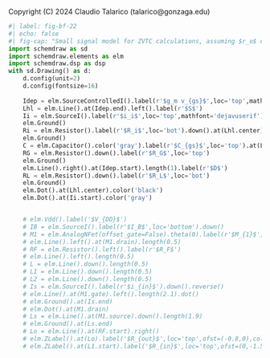 ::: {.content-hidden}
Copyright (C) 2024 Claudio Talarico (talarico@gonzaga.edu)
:::

```python
#| label: fig-bf-22
#| echo: false
#| fig-cap: "Small signal model for ZVTC calculations, assuming $r_o$ can be ignored"
import schemdraw as sd
import schemdraw.elements as elm
import schemdraw.dsp as dsp
with sd.Drawing() as d:
    d.config(unit=2)
    d.config(fontsize=16)
    
    Idep = elm.SourceControlledI().label(r'$g_m v_{gs}$',loc='top',mathfont='dejavuserif').left()
    Lhl = elm.Line().at(Idep.end).left().label(r'$S$')
    Ii = elm.SourceI().label(r'$i_i$',loc='top',mathfont='dejavuserif').down().reverse()
    elm.Ground()
    Ri = elm.Resistor().label(r'$R_i$',loc='bot').down().at(Lhl.center)
    elm.Ground()
    C = elm.Capacitor().color('gray').label(r'$C_{gs}$',loc='top').at(Lhl.end).left().label(r'$G$',loc='lft',color='black',ofst=(0,-0.3))
    RG = elm.Resistor().down().label(r'$R_G$',loc='top')
    elm.Ground()
    elm.Line().right().at(Idep.start).length(1).label(r'$D$')
    RL = elm.Resistor().down().label(r'$R_L$',loc='bot')
    elm.Ground()
    elm.Dot().at(Lhl.center).color('black')
    elm.Dot().at(Ii.start).color('gray')


    # elm.Vdd().label('$V_{DD}$')
    # IB = elm.SourceI().label(r'$I_B$',loc='bottom').down()
    # M1 = elm.AnalogNFet(offset_gate=False).theta(0).label(r'$M_{1}$',loc='rgt', ofst=[-0,+0]).reverse()
    # elm.Line().left().at(M1.drain).length(0.5)
    # RF = elm.Resistor().left().label(r'$R_F$')
    # elm.Line().left().length(0.5)
    # L = elm.Line().down().length(0.5)
    # L1 = elm.Line().down().length(0.5)
    # L2 = elm.Line().down().length(0.5)
    # Is = elm.SourceI().label(r'$i_{in}$').down().reverse()
    # elm.Line().at(M1.gate).left().length(2.1).dot()
    # elm.Ground().at(Is.end)
    # elm.Dot().at(M1.drain)
    # Ls = elm.Line().at(M1.source).down().length(1.9)
    # elm.Ground().at(Ls.end)
    # Lo = elm.Line().at(RF.start).right()
    # elm.ZLabel().at(Lo).label('$R_{out}$',loc='top',ofst=(-0.8,0),color='blue').left().reverse().color('blue')
    # elm.ZLabel().at(L1.start).label('$R_{in}$',loc='top',ofst=(0,-1.5),color='blue').up().reverse().color('blue')
```

